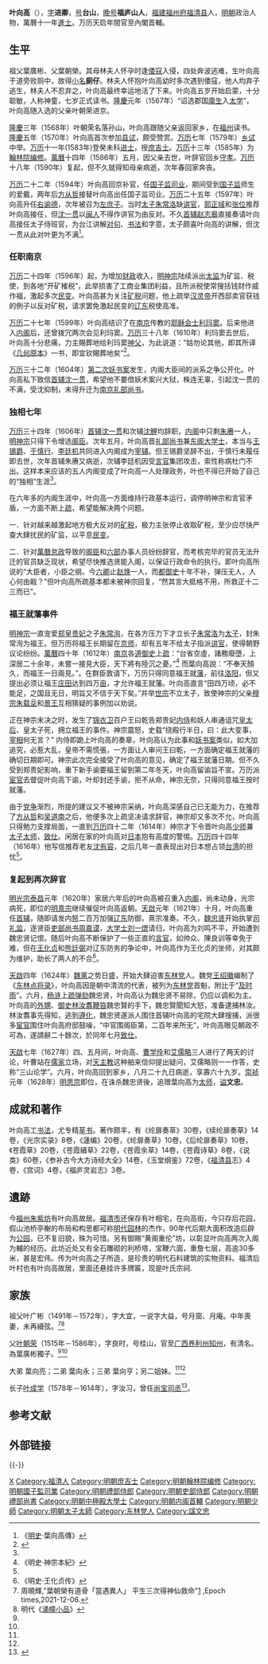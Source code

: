 {{明清人物信息框
| 姓名 = 叶向高{{collapsible list
  |titlestyle = 
  |title =签名：
  |liststyle = border-top:1px 
  | [[File:Ye_Xianggao_signature.jpg|80px]]}}
| 原名 =
| 圖片名稱= 
| 圖片大小 = 160px
| 圖片說明 = 
| 最高職務 = 光祿大夫上柱國少師兼太子太師吏部尚書中極殿大學士
| 國家 = 大明
| 爵位 =
| 籍貫 = [[福建等處承宣布政使司|福建]][[福州府|福州府]][[福清县|福清县]]
| 族裔 = 漢族
| 旗籍 = 
| 字號 = 字进卿，号台山
| 諡號 = 文忠
| 出生日期 = [[嘉靖|嘉靖]]三十八年（1559年）
| 出生地點 = [[福建等處承宣布政使司|福建]][[福州府|福州府]][[福清县|福清县]]
| 逝世日期 = [[天启|天启]]七年（1627年）
| 逝世地點 = [[福建等處承宣布政使司|福建]][[福州府|福州府]][[福清县|福清县]]
| 墓葬 =福州府[[闽侯县|闽侯县]]
| 配偶 =
| 親屬 =祖父叶广彬<br>父叶朝荣<br>子叶成学
| 出身 = *[[万历|万历]]十一年癸未科[[进士|进士]]出身
| 經歷 = *[[南京市|南京]][[国子监|国子监]][[司业|司业]]
*[[左中允|左中允]]
*累官南京[[礼部|礼部]][[右侍郎|右侍郎]]
*[[吏部|吏部]]右侍郎
*[[礼部尚书|礼部尚书]]兼[[东阁大学士|东阁大学士]]
*[[内阁首辅|内阁首辅]]
*辞官六年後回任
*[[东林党|东林党]]事件辞官
| 著作 =*《纶扉奏草》等
}}

'''叶向高'''（{{bd|1559年||1627年|catIdx=Y叶}}），[[表字|字]]'''进卿'''，[[号|号]]'''台山'''，[[晚号|晚号]]'''福庐山人'''，[[福建等處承宣布政使司|福建]][[福州府|福州府]][[福清县|福清县]]人，[[明朝|明朝]]政治人物，萬曆十一年[[進士|進士]]。万历天启年間官至內閣首輔。

== 生平 ==
祖父葉廣彬、父葉朝榮。其母林夫人怀孕时逢[[倭寇|倭寇]]入侵，四处奔波逃难，生叶向高于道旁败厕中，故得[[小名|小名]]'''廁仔'''。林夫人怀抱叶向高幼时多次遇到倭寇，他人均弃子逃生，林夫人不忍弃之，叶向高最终幸运地活了下来。叶向高五岁开始启蒙，十分聪敏，人称神童，七岁正式读书。[[隆庆|隆慶]]元年（1567年）“诏选郡国[[廪生|廪生]]入[[太学|太学]]”，叶向高随入选的父亲叶朝荣进京。

[[隆庆|隆慶]]三年（1568年）叶朝荣名落孙山，叶向高跟随父亲返回家乡，在[[福州|福州]]读书。[[隆庆|隆慶]]五年（1570年）叶向高首次参加[[县试|县试]]，颇受赞赏。[[万历|万历]]七年（1579年）[[乡试|乡试]]中举。[[万历|万历]]十一年(1583年)登癸未科[[进士|进士]]，授[[庶吉士|庶吉士]]。[[万历|万历]]十三年（1585年）为[[翰林院编修|翰林院编修]]。[[萬曆|萬曆]]十四年（1586年）五月，因父亲去世，叶辞官回乡[[守孝|守孝]]。[[万历|万历]]十八年（1590年）复起，但不久就得知母亲病逝，次年春回家奔丧。

[[万历|万历]]二十二年（1594年）叶向高回京补官，任[[国子监|国子监]][[司业|司业]]，期间受到[[国子监|国子监]]师生的爱戴，两年后[[方从哲|方从哲]]接替叶向高出任国子监司业。[[万历|万历]]二十五年（1597年）叶向高升任[[右谕德|右谕德]]，次年被召为[[左庶子|左庶子]]。当时[[太子|太子]][[朱常洛|朱常洛]]缺[[經筵講官|讲官]]，[[郭正域|郭正域]]和[[张位|张位]]推荐叶向高接任，但[[沈一贯|沈一贯]]以[[闽人|闽人]]不得作讲官为由反对。不久[[內閣首輔|首辅]][[赵志皋|赵志皋]]直接奏请叶向高接任太子侍班官，为台江讲解[[对句|对句]]、[[书法|书法]]和字意，太子颇喜叶向高的讲解，但沈一贯从此对叶更为不满<ref name="叶向高">《[[明史|明史]]·葉向高傳》</ref>。

===任职南京===
[[万历|万历]]二十四年（1596年）起，为增加[[财政|财政]]收入，[[明神宗|明神宗]]陆续派出[[太监|太监]]为矿监、税使，到各地“开矿榷税”，此举损害了工商业集团利益，且所派税使常搜括钱财作威作福，激起多次[[民变|民变]]。叶向高甚为关注[[矿税|矿税]]问题，他上疏举[[汉灵帝|汉灵帝]]开西邸卖官获钱的例子以反对矿税，请求罢免激起民变的[[辽东|辽东]]税使高准。

[[万历|万历]]二十七年（1599年）叶向高结识了在[[南京|南京]]传教的[[耶稣会士|耶稣会士]][[利玛窦|利玛窦]]。后来他进入[[明朝內閣|内阁]]后，还曾拨冗两次会见利玛窦。[[万历|万历]]三十八年（1610年）利玛窦去世后，叶向高十分悲痛，力主賜葬地给利玛窦[[神父|神父]]，为此说道：“姑勿论其他，即其所译《[[几何原本|几何原本]]》一书，即宜钦賜葬地矣”<ref name="海国孤生">{{cite book|author=崔来廷|title=海国孤生：明代首辅叶向高与海洋社会|publisher=江西高校出版社|location=江西南昌|year=2006|isbn=7-81075-714-8}}</ref>。

[[万历|万历]]三十二年（1604年）[[第二次妖书案|第二次妖书案]]发生，内阁大臣间的派系之争公开化。叶向高私下致信[[內閣首輔|首辅]][[沈一贯|沈一贯]]，希望他不要借妖术案兴大狱，株连无辜，引起沈一贯的不满，受沈抑制，未得升迁为[[南京礼部尚书|南京礼部尚书]]。

===独相七年===
[[万历|万历]]三十四年（1606年）[[內閣首輔|首辅]][[沈一贯|沈一贯]]和次辅[[沈鲤|沈鲤]]均辞职，[[明朝內閣|内阁]]中只剩[[朱赓|朱赓]]一人，[[明神宗|明神宗]]只得下令增选[[阁臣|阁臣]]。次年五月，叶向高晋[[礼部尚书|礼部尚书]]兼[[东阁大学士|东阁大学士]]，本当与[[王锡爵|王锡爵]]、[[于慎行|于慎行]]、[[李廷机|李廷机]]共同进入内阁成为[[宰辅|宰辅]]。但王锡爵坚辞不出，于慎行未履任即去世，次年首辅朱赓又病逝，次辅李廷机因受[[言官|言官]]集团攻击，索性称病杜门不出。这样本来应该的五人内阁变成了叶向高一人处理政务，叶也不得已开始了自己的“独相”生涯<ref name="海国孤生"/>。

在六年多的内阁生涯中，叶向高一方面维持行政基本运行，调停明神宗和言官矛盾，一方面不断上[[奏疏|疏]]，希望能解决两个问题。

一．针对越来越激起地方极大反对的[[矿税|矿税]]，极力主张停止收取矿税，至少应尽快严查大肆扰民的矿监，以平息[[民变|民变]]。

二．针对[[萬曆怠政|萬曆怠政]]导致的[[阁臣|阁臣]]和[[六部|六部]]办事人员纷纷辞官，而考核完毕的官员无法升迁的官员缺乏现状，希望尽快推选贤能入阁，以保证行政命令的执行。即叶向高所说的“大臣者，小臣之纲。今[[六卿|六卿]]止[[赵焕|赵焕]]一人，而[[都御史|都御史]]十年不补，弹压无人，人心何由戢？”但叶向高所疏基本都未被神宗回复，“然其言大抵格不用，所救正十二三而已”。

===福王就藩事件===
[[明神宗|明神宗]]一直宠爱[[孝宁太皇太后|郑皇贵妃]]之子[[朱常洵|朱常洵]]，在各方压力下才立长子[[明光宗|朱常洛]]为[[太子|太子]]，封朱常洵为福王。但万历将福王长期留在[[京师|京师]]，却有五年不给太子指派[[經筵講官|讲官]]，使得朝野议论纷纷。[[萬曆|萬曆]]四十年（1612年）[[南京|南京]]各[[道_(行政区划)|道]][[御史|御史]]上[[奏疏|疏]]：“台省空虛，諸務廢墮，上深居二十余年，未嘗一接見大臣，天下將有陸沉之憂。”<ref name="明神宗">《明史·神宗本紀》</ref> 而葉向高說：“不奉天顏久，而福王一日兩見。”。在群臣敦请下，万历只得同意福王就[[藩王|藩]]，前往[[洛阳|洛阳]]，但又提出必须让福王[[庄田|庄田]]达到四万[[亩|亩]]，才允许福王就藩。叶向高直言“田四万顷，必不能足，之国且无日，明旨又不信于天下矣。”并举[[明世宗|世宗]]不立太子，致使神宗的父亲[[明穆宗|穆宗]][[朱载坖|朱载坖]]和[[朱載圳|景王]]互相猜疑的事例加以劝说。

正在神宗未决之时，发生了[[錦衣衛指揮使司|锦衣卫]]百户王曰乾告郑贵妃[[内侍|内侍]]和妖人串通诅咒[[孝定皇太后|皇太后]]、皇太子死，拥立福王的事件。神宗震怒，史载“绕殿行半日，曰：此大变事，[[宰相|宰相]]何无言？” 内侍即跪上叶向高的奏章，叶向高认为此事和[[妖书案|妖书案]]类似，如大加追究，必惹大乱，皇帝不需慌張，一方面让人审问王曰乾，一方面确定福王就藩的确切日期即可。神宗此次完全接受了叶向高的意见，确定了福王就藩日期。但不久受到郑贵妃影响，重下新手谕要福王留到第二年冬天，叶向高留谕旨不宣。万历派[[宦官|宦官]]去督促叶向高下谕，叶却封还手谕，拒不从命，神宗无奈，只得同意福王按时就藩。

由于[[党争|党争]]渐烈，所提的建议又不被神宗采纳，叶向高深感自己已无能为力，在推荐了[[方从哲|方从哲]]和[[吴道南|吴道南]]之后，他便多次上疏坚决请求辞官，神宗却又多次不允，叶向高只得勉力支撑局面，一直到[[万历|万历]]四十二年（1614年）神宗才下令晋叶向高[[少师|少师]]兼[[太子太师|太子太师]]，[[致仕|致仕]]。闲居在家的叶向高对[[日本|日本]]抱有高度的警惕。[[万历|万历]]四十四年（1616年）他写信推荐老友[[沈有容|沈有容]]，之后几年一直表现出对日本想占领[[台湾|台湾]]的担忧<ref name="海国孤生"/>。

===复起到再次辞官===
[[明光宗|明光宗]][[泰昌|泰昌]]元年（1620年）家居六年后的叶向高被召重入[[明朝内阁|内阁]]，尚未动身，光宗病死，即位的[[明熹宗|明熹宗]]继续催促叶向高返朝。[[天啟_(明朝)|天啟]]元年（1621年）十月，叶向高重任[[內閣首輔|首辅]]，随即请发内[[帑|帑]]二百万加强[[辽东|辽东]]防御，熹宗准奏。不久，[[魏忠贤|魏忠贤]]开始执掌[[司礼监|司礼监]]，逐贤臣[[吏部尚书|吏部尚书]][[周嘉谟|周嘉谟]]，[[大学士|大学士]][[刘一燝|刘一燝]]请归，叶向高为刘鸣不平，开始遭到魏忠贤记恨。随后叶向高不断保护了一些正直的[[言官|言官]]，如帅众、陳良训等幸免于难，但在[[王化贞|王化贞]]和[[熊廷弼|熊廷弼]]对辽东防务的争论中，叶向高作为王化贞的坐师，对其颇为维护，助长了两人的不合<ref>《明史·王化贞传》</ref>。

[[天启|天啟]]四年（1624年）[[阉党|魏黨]]之势日盛，开始大肆迫害[[东林党|东林党]]人。魏党[[王绍徽|王绍徽]]编制了《[[东林点将录|东林点将录]]》，叶向高因是朝中清流的代表，被列为[[东林党|东林党]]首魁，附比于“[[宋江|及时雨]]”。六月，[[杨涟|杨涟]]上[[奏疏|疏]][[弹劾|弹劾]]魏忠贤，叶向高认为魏忠贤不易除，仍应以调和为主。叶向高的[[外甥|外甥]]、[[御史|御史]][[林汝翥|林汝翥]][[鞭笞|鞭笞]]魏忠賢的手下，魏忠賢聞知大怒，准备逮捕林汝{{zy|翥|zhù}}。林汝翥事先得知，逃到[[遵化|遵化]]，魏忠贤遂派人围住首辅叶向高的宅院大肆搜捕，派很多[[宦官|宦官]]围住叶向高府邸鼓噪，“中官围阁臣第，二百年来所无”，叶向高眼见朝政不可為，遂請辭二十餘次，於同年七月[[致仕|致仕]]。

[[天启|天啟]]七年（1627年）四、五月间，叶向高、[[曹学佺|曹学佺]]和[[艾儒略|艾儒略]]三人进行了两天的讨论，叶曹站在[[儒家|儒家]]立场，对[[天主教|天主教]]这种舶来信仰提出疑问，艾儒略则一一作答，史称“三山论学”。六月，叶向高回到家乡，八月二十九日病逝，享壽六十九岁。[[崇祯|崇祯]]元年（1628年）[[明思宗|明思宗]]即位，在诛杀魏忠贤後，追赠葉向高为[[太师|太师]]，[[谥|谥]]'''文忠'''。

==成就和著作==
叶向高工[[书法|书法]]，尤专精[[草书|草书]]。著作颇丰，有《纶扉奏草》30卷，《续纶扉奏草》14卷，《光宗实录》8卷，《蘧编》20卷，《纶扉奏草》10卷，《后纶扉奏草》10卷，《苍霞草》20卷，《苍霞續草》22卷，《苍霞余草》14卷，《苍霞诗草》8卷，《说类》60卷，《参补古今大方诗经大全》14卷，《玉堂纲鉴》72卷，《[[福清县|福清县]]志》4卷，《宫词》4卷，《福庐灵岩志》3卷。

==遺跡==
今[[福州|福州]][[朱紫坊|朱紫坊]]有叶向高故居。[[福清市|福清市]]还保存有叶相宅，在向高街，今只存后花园，假山池桥亭榭的布局和构思都可称[[明代|明代]][[园林|园林]]的杰作，90年代后期大面积改造后辟为[[公园|公园]]，已不复旧貌，殊为可惜。另有御赐“黄阁重伦”坊，以彰显叶向高两次入阁为輔的经历。此坊近处又有全石雕砌的利桥塔，宝鞭六面，重詹七层，高逾30多米，甚是宏伟。传为叶向高之子所造，是珍贵的明代石料建筑的实物资料。福清后叶村也有叶向高故居，里面还悬挂许多牌匾，现是叶氏宗祠.

== 家族 ==
祖父叶广彬（1491年－1572年），字大宜，一说字大益，号月窗、月庵。中年喪妻，未再續弦。<ref name=zhouxiaohui>周曉輝,"葉朝榮有道骨「當遇異人」 平生三次得神仙救命"[https://www.epochtimes.com/b5/21/12/5/n13418569.htm] {{Wayback|url=https://www.epochtimes.com/b5/21/12/5/n13418569.htm |date=20220101022127 }},Epoch times,2021-12-06.</ref><ref name=yongtongxiaophin>明代《[[涌幢小品|涌幢小品]]》</ref>

父[[叶朝荣|叶朝荣]]（1515年－1586年），字良时，号桂山，官至[[廣西等處承宣布政使司|广西]][[养利州|养利州]][[知州|知州]]，有清名。為葉廣彬獨子。<ref name=zhouxiaohui/><ref name=yongtongxiaophin/>

大弟 葉向亮；二弟 葉向永；三弟 葉向亨；另二姐妹。<ref name=zhouxiaohui/><ref name=yongtongxiaophin/>

长子[[叶成学|叶成学]]（1578年－1614年），字汝习，曾任[[尚宝司丞|尚宝司丞]]<ref>{{cite news| first=| last=| coauthors=| title=明代宰辅叶向高之子坟墓频遭盗挖| date=2008-09-21| publisher=| url=http://news.fjsen.com/2008-09/21/content_570626.htm| work=| pages=| accessdate=2008-09-24| language=zh-hans| deadurl=yes| archiveurl=https://archive.is/20120712202013/http://news.fjsen.com/2008-09/21/content_570626.htm| archivedate=2012-07-12}}</ref>。

== 参考文献 ==
{{Reflist|2}}

== 外部链接 ==
{{Wikisource|闽中理学渊源考/卷四十八#文忠葉進卿先生向髙}}

{{-}}
{{start box}}
{{s-off}}
{{succession box|[[李廷機|李廷機]]|[[方從哲|方從哲]]|[[明朝内阁|明朝内阁]][[明朝首辅列表|首輔]]|1612年－1614年}}
{{succession box|[[劉一燝|劉一燝]]|[[韓爌|韓爌]]|[[明朝内阁|明朝内阁]][[明朝首辅列表|首輔]]|1621年－1624年}}
{{end box}}

{{明朝首輔}}
{{萬曆十一年癸未科殿試金榜}}
{{中国基督教史|明}}

{{規範控制}}

{{DEFAULTSORT:Ye葉}}
[[Category:葉姓|X]]
[[Category:福清人|Category:福清人]]
[[Category:明朝庶吉士|Category:明朝庶吉士]]
[[Category:明朝翰林院编修|Category:明朝翰林院编修]]
[[Category:明朝國子監司業|Category:明朝國子監司業]]
[[Category:明朝禮部侍郎|Category:明朝禮部侍郎]]
[[Category:明朝吏部侍郎|Category:明朝吏部侍郎]]
[[Category:明朝禮部尚書|Category:明朝禮部尚書]]
[[Category:明朝中極殿大學士|Category:明朝中極殿大學士]]
[[Category:明朝内阁首輔|Category:明朝内阁首輔]]
[[Category:明朝少師|Category:明朝少師]]
[[Category:明朝太子太師|Category:明朝太子太師]]
[[Category:东林党人|Category:东林党人]]
[[Category:諡文忠|Category:諡文忠]]